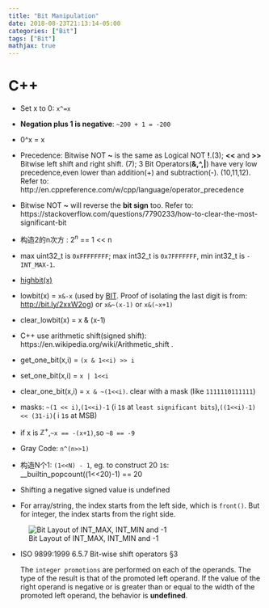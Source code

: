 ```yaml
---
title: "Bit Manipulation"
date: 2018-08-23T21:13:14-05:00
categories: ["Bit"]
tags: ["Bit"]
mathjax: true
---
```



# C++

- Set x to 0: `x^=x`

- **Negation plus 1 is negative**: `~200 + 1 = -200`

- 0^x = x

- Precedence: Bitwise NOT __~__ is the same as Logical NOT __!__.(3); __<<__ and __>>__  Bitwise left shift and right shift. (7); 3 Bit Operators(__&,^,|__) have very low precedence,even lower than addition(+) and subtraction(-). (10,11,12). Refer to: http://en.cppreference.com/w/cpp/language/operator_precedence


- Bitwise NOT __~__ will reverse the __bit sign__ too. Refer to: https://stackoverflow.com/questions/7790233/how-to-clear-the-most-significant-bit

- 构造2的n次方 : $2^n$ == 1 << n

- max uint32_t is `0xFFFFFFFF`; max int32_t is `0x7FFFFFFF`, min int32_t is `-INT_MAX-1`.

- [highbit(x)](#isolate-the-leftmost-1-bit)

- lowbit(x) = `x&-x` (used by [BIT](other-trees.html#binary-index-tree). Proof of isolating the last digit is from: <http://bit.ly/2xxW2og>) or `x&~(x-1)` or `x&(~x+1)`

- clear_lowbit(x) = x & (x-1)

- C++ use arithmetic shift(signed shift): https://en.wikipedia.org/wiki/Arithmetic_shift .\footnote[1]{Java has $>>>$ and $<<<$ for logical shift.}

- get_one_bit(x,i) = `(x & 1<<i) >> i`

- set_one_bit(x,i) = `x | 1<<i`

- clear_one_bit(x,i) = `x & ~(1<<i)`. clear with a mask (like `1111110111111`)

- masks: `~(1 << i)`,`(1<<i)-1` (i `1`s at `least significant bits`),`((1<<i)-1) << (31-i)`( i `1`s at MSB)

- if x is $\mathbb{Z}^+$,`~x == -(x+1)`,so `~8 == -9`

- Gray Code: `n^(n>>1)`

- 构造N个1: `(1<<N) - 1`, eg. to construct 20 `1`s: __builtin_popcount((1<<20)-1) == 20

- Shifting a negative signed value is undefined

- For array/string, the index starts from the left side, which is `front()`. But for integer, the index starts from the right side.

![Bit Layout of INT_MAX, INT_MIN and -1](/img/2147483647.png)

- ISO 9899:1999 6.5.7 Bit-wise shift operators §3

    The `integer promotions` are performed on each of the operands. The type of the result is that of the promoted left operand. If the value of the right operand is negative or is greater than or equal to the width of the promoted left operand, the behavior is **undefined**.


